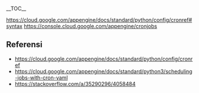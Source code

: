 __TOC__

https://cloud.google.com/appengine/docs/standard/python/config/cronref#syntax
https://console.cloud.google.com/appengine/cronjobs

==Referensi==
* [[Reference for cron.yaml|https://cloud.google.com/appengine/docs/standard/python/config/cronref]]
* [[Scheduling Jobs with cron.yaml|https://cloud.google.com/appengine/docs/standard/python3/scheduling-jobs-with-cron-yaml]]
* [[Google App engine needs periodic restarting|https://stackoverflow.com/a/35290296/4058484]]
